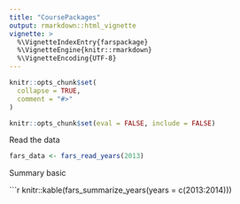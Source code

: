 ```yaml
---
title: "CoursePackages"
output: rmarkdown::html_vignette
vignette: >
  %\VignetteIndexEntry{farspackage}
  %\VignetteEngine{knitr::rmarkdown}
  %\VignetteEncoding{UTF-8}
---
```


```r
knitr::opts_chunk$set(
  collapse = TRUE,
  comment = "#>"
)
```

```r
knitr::opts_chunk$set(eval = FALSE, include = FALSE)
```

Read the data

```r
fars_data <- fars_read_years(2013)
```
Summary basic

```r
knitr::kable(fars_summarize_years(years = c(2013:2014))) 
